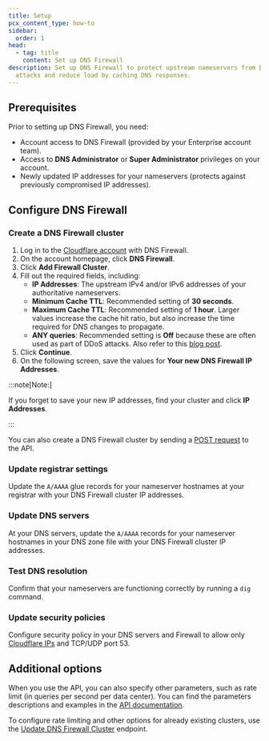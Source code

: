 ```yaml
---
title: Setup
pcx_content_type: how-to
sidebar:
  order: 1
head:
  - tag: title
    content: Set up DNS Firewall
description: Set up DNS Firewall to protect upstream nameservers from DDoS
  attacks and reduce load by caching DNS responses.
---
```



## Prerequisites

Prior to setting up DNS Firewall, you need:

- Account access to DNS Firewall (provided by your Enterprise account team).
- Access to **DNS Administrator** or **Super Administrator** privileges on your account.
- Newly updated IP addresses for your nameservers (protects against previously compromised IP addresses).

## Configure DNS Firewall

### Create a DNS Firewall cluster

<Tabs syncKey="dashPlusAPI"> <TabItem label="Dashboard">

1. Log in to the [Cloudflare account](https://dash.cloudflare.com) with DNS Firewall.
2. On the account homepage, click **DNS Firewall**.
3. Click **Add Firewall Cluster**.
4. Fill out the required fields, including:
   - **IP Addresses**: The upstream IPv4 and/or IPv6 addresses of your authoritative nameservers.
   - **Minimum Cache TTL**: Recommended setting of **30 seconds**.
   - **Maximum Cache TTL**: Recommended setting of **1 hour**. Larger values increase the cache hit ratio, but also increase the time required for DNS changes to propagate.
   - **ANY queries**: Recommended setting is **Off** because these are often used as part of DDoS attacks. Also refer to this [blog post](https://blog.cloudflare.com/rfc8482-saying-goodbye-to-any/).
5. Click **Continue**.
6. On the following screen, save the values for **Your new DNS Firewall IP Addresses**.

:::note[Note:]

If you forget to save your new IP addresses, find your cluster and click **IP Addresses**.

:::

</TabItem> <TabItem label="API">

You can also create a DNS Firewall cluster by sending a [POST request](/api/resources/dns_firewall/methods/create/) to the API.

</TabItem> </Tabs>

### Update registrar settings

Update the `A/AAAA` glue records for your nameserver hostnames at your registrar with your DNS Firewall cluster IP addresses.

### Update DNS servers

At your DNS servers, update the `A/AAAA` records for your nameserver hostnames in your DNS zone file with your DNS Firewall cluster IP addresses.

### Test DNS resolution

Confirm that your nameservers are functioning correctly by running a `dig` command.

### Update security policies

Configure security policy in your DNS servers and Firewall to allow only [Cloudflare IPs](https://cloudflare.com/ips) and TCP/UDP port 53.

## Additional options

When you use the API, you can also specify other parameters, such as rate limit (in queries per second per data center). You can find the parameters descriptions and examples in the [API documentation](/api/resources/dns_firewall/methods/create/).

To configure rate limiting and other options for already existing clusters, use the [Update DNS Firewall Cluster](/api/resources/dns_firewall/methods/edit/) endpoint.
